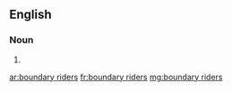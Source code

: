 ==English==

===Noun===
{{head|en|plural|head=[[boundary]] [[riders]]}}

# {{plural of|boundary rider|lang=en}}

[[ar:boundary riders]]
[[fr:boundary riders]]
[[mg:boundary riders]]